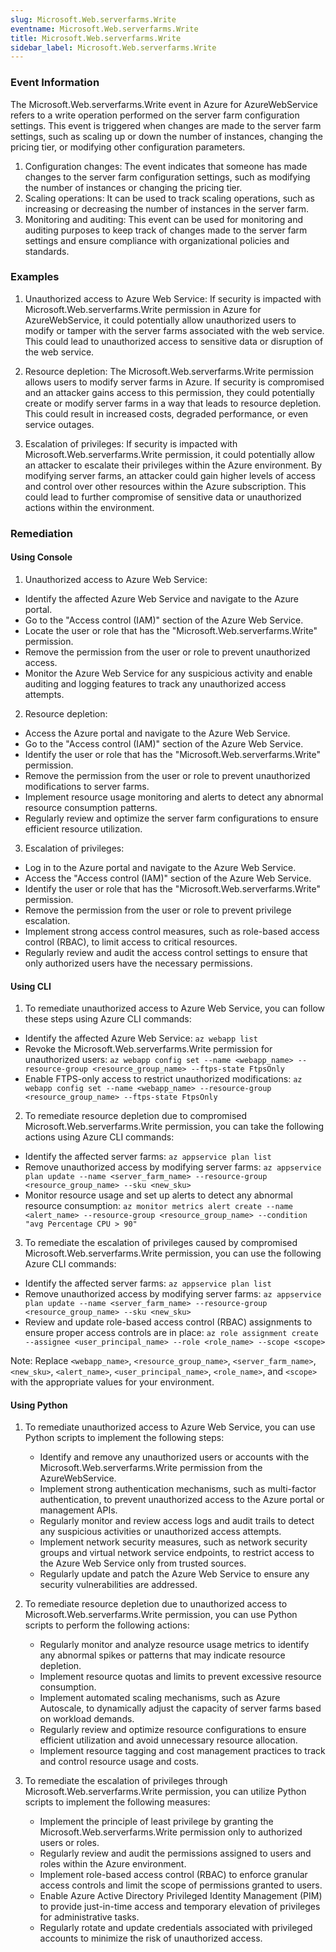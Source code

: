 ```yaml
--- 
slug: Microsoft.Web.serverfarms.Write
eventname: Microsoft.Web.serverfarms.Write
title: Microsoft.Web.serverfarms.Write
sidebar_label: Microsoft.Web.serverfarms.Write
---
```

                       
### Event Information

The Microsoft.Web.serverfarms.Write event in Azure for AzureWebService refers to a write operation performed on the server farm configuration settings. This event is triggered when changes are made to the server farm settings, such as scaling up or down the number of instances, changing the pricing tier, or modifying other configuration parameters.

1. Configuration changes: The event indicates that someone has made changes to the server farm configuration settings, such as modifying the number of instances or changing the pricing tier.
2. Scaling operations: It can be used to track scaling operations, such as increasing or decreasing the number of instances in the server farm.
3. Monitoring and auditing: This event can be used for monitoring and auditing purposes to keep track of changes made to the server farm settings and ensure compliance with organizational policies and standards.


### Examples

1. Unauthorized access to Azure Web Service: If security is impacted with Microsoft.Web.serverfarms.Write permission in Azure for AzureWebService, it could potentially allow unauthorized users to modify or tamper with the server farms associated with the web service. This could lead to unauthorized access to sensitive data or disruption of the web service.

2. Resource depletion: The Microsoft.Web.serverfarms.Write permission allows users to modify server farms in Azure. If security is compromised and an attacker gains access to this permission, they could potentially create or modify server farms in a way that leads to resource depletion. This could result in increased costs, degraded performance, or even service outages.

3. Escalation of privileges: If security is impacted with Microsoft.Web.serverfarms.Write permission, it could potentially allow an attacker to escalate their privileges within the Azure environment. By modifying server farms, an attacker could gain higher levels of access and control over other resources within the Azure subscription. This could lead to further compromise of sensitive data or unauthorized actions within the environment.

### Remediation

#### Using Console

1. Unauthorized access to Azure Web Service:
- Identify the affected Azure Web Service and navigate to the Azure portal.
- Go to the "Access control (IAM)" section of the Azure Web Service.
- Locate the user or role that has the "Microsoft.Web.serverfarms.Write" permission.
- Remove the permission from the user or role to prevent unauthorized access.
- Monitor the Azure Web Service for any suspicious activity and enable auditing and logging features to track any unauthorized access attempts.

2. Resource depletion:
- Access the Azure portal and navigate to the Azure Web Service.
- Go to the "Access control (IAM)" section of the Azure Web Service.
- Identify the user or role that has the "Microsoft.Web.serverfarms.Write" permission.
- Remove the permission from the user or role to prevent unauthorized modifications to server farms.
- Implement resource usage monitoring and alerts to detect any abnormal resource consumption patterns.
- Regularly review and optimize the server farm configurations to ensure efficient resource utilization.

3. Escalation of privileges:
- Log in to the Azure portal and navigate to the Azure Web Service.
- Access the "Access control (IAM)" section of the Azure Web Service.
- Identify the user or role that has the "Microsoft.Web.serverfarms.Write" permission.
- Remove the permission from the user or role to prevent privilege escalation.
- Implement strong access control measures, such as role-based access control (RBAC), to limit access to critical resources.
- Regularly review and audit the access control settings to ensure that only authorized users have the necessary permissions.

#### Using CLI

1. To remediate unauthorized access to Azure Web Service, you can follow these steps using Azure CLI commands:

- Identify the affected Azure Web Service: `az webapp list`
- Revoke the Microsoft.Web.serverfarms.Write permission for unauthorized users: `az webapp config set --name <webapp_name> --resource-group <resource_group_name> --ftps-state FtpsOnly`
- Enable FTPS-only access to restrict unauthorized modifications: `az webapp config set --name <webapp_name> --resource-group <resource_group_name> --ftps-state FtpsOnly`

2. To remediate resource depletion due to compromised Microsoft.Web.serverfarms.Write permission, you can take the following actions using Azure CLI commands:

- Identify the affected server farms: `az appservice plan list`
- Remove unauthorized access by modifying server farms: `az appservice plan update --name <server_farm_name> --resource-group <resource_group_name> --sku <new_sku>`
- Monitor resource usage and set up alerts to detect any abnormal resource consumption: `az monitor metrics alert create --name <alert_name> --resource-group <resource_group_name> --condition "avg Percentage CPU > 90"`

3. To remediate the escalation of privileges caused by compromised Microsoft.Web.serverfarms.Write permission, you can use the following Azure CLI commands:

- Identify the affected server farms: `az appservice plan list`
- Remove unauthorized access by modifying server farms: `az appservice plan update --name <server_farm_name> --resource-group <resource_group_name> --sku <new_sku>`
- Review and update role-based access control (RBAC) assignments to ensure proper access controls are in place: `az role assignment create --assignee <user_principal_name> --role <role_name> --scope <scope>`

Note: Replace `<webapp_name>`, `<resource_group_name>`, `<server_farm_name>`, `<new_sku>`, `<alert_name>`, `<user_principal_name>`, `<role_name>`, and `<scope>` with the appropriate values for your environment.

#### Using Python

1. To remediate unauthorized access to Azure Web Service, you can use Python scripts to implement the following steps:
   - Identify and remove any unauthorized users or accounts with the Microsoft.Web.serverfarms.Write permission from the AzureWebService.
   - Implement strong authentication mechanisms, such as multi-factor authentication, to prevent unauthorized access to the Azure portal or management APIs.
   - Regularly monitor and review access logs and audit trails to detect any suspicious activities or unauthorized access attempts.
   - Implement network security measures, such as network security groups and virtual network service endpoints, to restrict access to the Azure Web Service only from trusted sources.
   - Regularly update and patch the Azure Web Service to ensure any security vulnerabilities are addressed.

2. To remediate resource depletion due to unauthorized access to Microsoft.Web.serverfarms.Write permission, you can use Python scripts to perform the following actions:
   - Regularly monitor and analyze resource usage metrics to identify any abnormal spikes or patterns that may indicate resource depletion.
   - Implement resource quotas and limits to prevent excessive resource consumption.
   - Implement automated scaling mechanisms, such as Azure Autoscale, to dynamically adjust the capacity of server farms based on workload demands.
   - Regularly review and optimize resource configurations to ensure efficient utilization and avoid unnecessary resource allocation.
   - Implement resource tagging and cost management practices to track and control resource usage and costs.

3. To remediate the escalation of privileges through Microsoft.Web.serverfarms.Write permission, you can utilize Python scripts to implement the following measures:
   - Implement the principle of least privilege by granting the Microsoft.Web.serverfarms.Write permission only to authorized users or roles.
   - Regularly review and audit the permissions assigned to users and roles within the Azure environment.
   - Implement role-based access control (RBAC) to enforce granular access controls and limit the scope of permissions granted to users.
   - Enable Azure Active Directory Privileged Identity Management (PIM) to provide just-in-time access and temporary elevation of privileges for administrative tasks.
   - Regularly rotate and update credentials associated with privileged accounts to minimize the risk of unauthorized access.


 